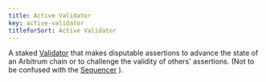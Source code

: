 ```yaml
---
title: Active Validator
key: active-validator
titleforSort: Active Validator
---
```


A staked [Validator](/intro/glossary#validator) that makes disputable assertions to advance the state of an Arbitrum chain or to challenge the validity of others' assertions. (Not to be confused with the [Sequencer](/intro/glossary#sequencer) ).
